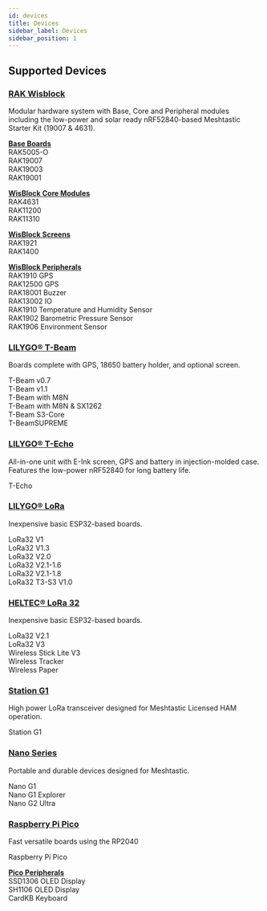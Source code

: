 ```yaml
---
id: devices
title: Devices
sidebar_label: Devices
sidebar_position: 1
---
```


## Supported Devices

### [RAK Wisblock](./rak/)
Modular hardware system with Base, Core and Peripheral modules including the low-power and solar ready nRF52840-based Meshtastic Starter Kit (19007 & 4631).

[**Base Boards**](./rak/base-board/)<br/>
RAK5005-O<br/>
RAK19007<br/>
RAK19003<br/>
RAK19001<br/>

[**WisBlock Core Modules**](./rak/core-module/)<br/>
RAK4631<br/>
RAK11200<br/>
RAK11310<br/>

[**WisBlock Screens**](./rak/screens/)<br/>
RAK1921<br/>
RAK1400<br/>

[**WisBlock Peripherals**](./rak/peripherals/)<br/>
RAK1910 GPS<br/>
RAK12500 GPS<br/>
RAK18001 Buzzer<br/>
RAK13002 IO<br/>
RAK1910 Temperature and Humidity Sensor<br/>
RAK1902 Barometric Pressure Sensor<br/>
RAK1906 Environment Sensor<br/>

### [LILYGO® T-Beam](./tbeam/)
Boards complete with GPS, 18650 battery holder, and optional screen.

T-Beam v0.7<br/>
T-Beam v1.1<br/>
T-Beam with M8N<br/>
T-Beam with M8N & SX1262<br/>
T-Beam S3-Core<br/>
T-BeamSUPREME<br/>

### [LILYGO® T-Echo](./techo/)
All-in-one unit with E-Ink screen, GPS and battery in injection-molded case.  Features the low-power nRF52840 for long battery life.

T-Echo<br/>

### [LILYGO® LoRa](./lora/)
Inexpensive basic ESP32-based boards.

LoRa32 V1<br/>
LoRa32 V1.3<br/>
LoRa32 V2.0<br/>
LoRa32 V2.1-1.6<br/>
LoRa32 V2.1-1.8<br/>
LoRa32 T3-S3 V1.0<br/>

### [HELTEC® LoRa 32](./heltec/)
Inexpensive basic ESP32-based boards.

LoRa32 V2.1<br/>
LoRa32 V3<br/>
Wireless Stick Lite V3<br/>
Wireless Tracker<br/>
Wireless Paper<br/>

### [Station G1](./station-g1/)
High power LoRa transceiver designed for Meshtastic Licensed HAM operation.

Station G1

### [Nano Series](./nano/)
Portable and durable devices designed for Meshtastic.

Nano G1<br/>
Nano G1 Explorer<br/>
Nano G2 Ultra<br/>

### [Raspberry Pi Pico](./raspberry-pi/)
Fast versatile boards using the RP2040

Raspberry Pi Pico

[**Pico Peripherals**](./raspberry-pi/peripherals/)<br/>
SSD1306 OLED Display<br/>
SH1106 OLED Display<br/>
CardKB Keyboard<br/>